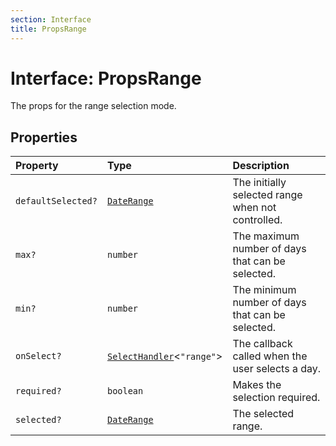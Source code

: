 ```yaml
---
section: Interface
title: PropsRange
---
```


# Interface: PropsRange

The props for the range selection mode.

## Properties

| Property | Type | Description |
| :------ | :------ | :------ |
| `defaultSelected?` | [`DateRange`](/api/next/type-aliases/DateRange.mdx) | The initially selected range when not controlled. |
| `max?` | `number` | The maximum number of days that can be selected. |
| `min?` | `number` | The minimum number of days that can be selected. |
| `onSelect?` | [`SelectHandler`](/api/next/type-aliases/SelectHandler.mdx)\<`"range"`\> | The callback called when the user selects a day. |
| `required?` | `boolean` | Makes the selection required. |
| `selected?` | [`DateRange`](/api/next/type-aliases/DateRange.mdx) | The selected range. |
